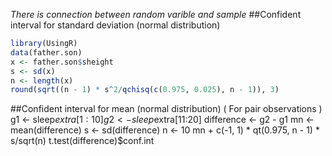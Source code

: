
*There is connection between random varible and sample*
##Confident interval for standard deviation (normal distribution)
```r
library(UsingR)
data(father.son)
x <- father.son$sheight
s <- sd(x)
n <- length(x)
round(sqrt((n - 1) * s^2/qchisq(c(0.975, 0.025), n - 1)), 3)
```

##Confident interval for mean (normal distribution) ( For pair observations )
g1 <- sleep$extra[1:10]
g2 <- sleep$extra[11:20]
difference <- g2 - g1
mn <- mean(difference)
s <- sd(difference)
n <- 10
mn + c(-1, 1) * qt(0.975, n - 1) * s/sqrt(n)
t.test(difference)$conf.int

